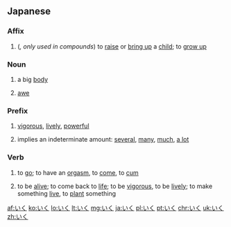 ==Japanese==

===Affix===
{{ja-pos|affix}}

# {{ja-def|育}} ({{l|ja|sc=Latn|音読み|on'yomi}}'', only used in compounds'') to [[raise]] or [[bring up]] a [[child]]; to [[grow up]]

===Noun===
{{ja-noun}}

# {{ja-def|偉躯}} {{qualifier|rare}} a big [[body]]
# {{ja-def|畏懼}} [[awe]]

===Prefix===
{{ja-pos|prefix}}

# {{ja-def|生|活}} {{qualifier|attaches to nouns}} [[vigorous]], [[lively]], [[powerful]]
# {{ja-def|幾}} {{qualifier|attaches to nouns}} implies an indeterminate amount: [[several]], [[many]], [[much]], [[a lot]]

===Verb===
{{ja-verb|type=1}}

# {{ja-def|行く|往く}} to [[go]]; to have an [[orgasm]], to [[come]], to [[cum]]
# {{ja-def|生く}} to be [[alive]]; to come back to [[life]]; to be [[vigorous]], to be [[lively]]; to make something [[live]], to [[plant]] something

[[af:いく]]
[[ko:いく]]
[[lo:いく]]
[[lt:いく]]
[[mg:いく]]
[[ja:いく]]
[[pl:いく]]
[[pt:いく]]
[[chr:いく]]
[[uk:いく]]
[[zh:いく]]
